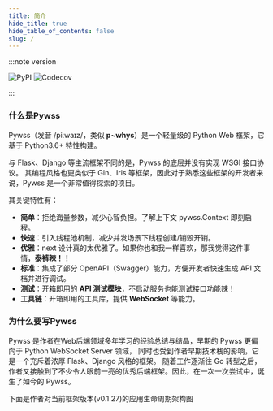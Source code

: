 ```yaml
---
title: 简介
hide_title: true
hide_table_of_contents: false
slug: /
---
```



:::note version

![PyPI](https://img.shields.io/pypi/v/pywss?color=green)
![Codecov](https://img.shields.io/codecov/c/github/czasg/pywss?token=JSXIQXY1EQ)

:::

### 什么是Pywss

Pywss（发音 /piːwaɪz/，类似 **p~whys**）是一个轻量级的 Python Web 框架，它基于 Python3.6+ 特性构建。

与 Flask、Django 等主流框架不同的是，Pywss 的底层并没有实现 WSGI 接口协议。
其编程风格也更类似于 Gin、Iris 等框架，因此对于熟悉这些框架的开发者来说，Pywss 是一个非常值得探索的项目。

其关键特性有：
- **简单**：拒绝海量参数，减少心智负担。了解上下文 <Highlight>pywss.Context</Highlight> 即刻启程。
- **快速**：引入线程池机制，减少并发场景下线程创建/销毁开销。
- **优雅**：<Highlight>next</Highlight> 设计真的太优雅了。如果你也和我一样喜欢，那我觉得这件事情，**泰裤辣！！**
- **标准**：集成了部分 OpenAPI（Swagger）能力，方便开发者快速生成 API 文档并进行调试。
- **测试**：开箱即用的 **API 测试模块**，不启动服务也能测试接口功能辣！
- **工具链**：开箱即用的工具库，提供 **WebSocket** 等能力。

### 为什么要写Pywss

Pywss 是作者在Web后端领域多年学习的经验总结与结晶，早期的 Pywss 更偏向于 Python WebSocket Server 领域，
同时也受到作者早期技术栈的影响，它是一个充斥着浓厚 Flask、Django 风格的框架。
随着工作逐渐往 Go 转型之后，作者又接触到了不少令人眼前一亮的优秀后端框架。因此，在一次一次尝试中，诞生了如今的 Pywss。

下面是作者对当前框架版本(v0.1.27)的应用生命周期架构图

<AutoImage src={ArchPywssImageUrl} />



<!--
## Example
以下展示了一些最基本的用例，如果你有一定后端编程基础，相信你看完这些用例，大概就知道 Pywss 做了什么事情了。


```python title="一个简单的应用" showLineNumbers
import pywss

app = pywss.App()
app.get("/hello", lambda ctx: ctx.write("HelloWorld"))
app.run()
```


```python title="优雅实现 log 中间件" showLineNumbers {6}
import pywss
import time

def logMiddleware(ctx: pywss.Context):
    startTime = time.time()
    ctx.next()  # 执行下一个handler
    cost = time.time() - startTime
    print(f"{ctx.method} - {ctx.route} - cost: {cost: .2f}")
```


```python title="优雅实现 cors 中间件" showLineNumbers {11}
import pywss
import time

def corsMiddleware(ctx: pywss.Context):
    ctx.set_header(pywss.HeaderAccessControlAllowOrigin, "*")
    ctx.set_header(pywss.HeaderAccessControlAllowMethods, "*")
    ctx.set_header(pywss.HeaderAccessControlAllowHeaders, "*")
    ctx.set_header(pywss.HeaderAccessControlAllowCredentials, "true")
    if ctx.method == pywss.MethodOptions:
        return
    ctx.next()  # 执行下一个handler，若不调用，则当前handler为最后执行逻辑
```


```python title="swagger" showLineNumbers {3,8}
import pywss

@pywss.openapi.docs("接口说明")
def hello(ctx: pywss.Context):
    pass

app = pywss.App()
app.openapi()  # 启动openapi
app.get("/hello", hello)
app.run()
```


```python title="websocket" showLineNumbers {4}
import pywss

def helloWS(ctx: pywss.Context):
    err = pywss.WebSocketUpgrade(ctx)
    if err:
        return
    ctx.ws_read()
    crx.ws_write()

app = pywss.App()
app.get("/hello/ws", helloWS)
app.run()
```


```python title="接口测试" showLineNumbers {6}
import pywss

app = pywss.App()
app.get("/hello", lambda ctx: ctx.write("HelloWorld"))

req = pywss.HttpTestRequest(app)  # 基于app创建HttpRequest
resp = req.get("/hello")  # 发起Get请求，获取resp
assert resp.status_code == 200
assert resp.body == "HelloWorld"
```





## Why
可能大部分会同学对 Python Web 框架感觉到厌烦...

因为它们的选择实在是太多了，你甚至可以轻易的说出五种以上的框架，包括：Flask、Django、Tornado、FastAPI、Bottle等等。
每个框架都有自己的特点和适用场景。在选择适合你项目需求的框架时，这些丰富的选择往往会成为纠结点。

在这种背景下，Pywss 诞生了，尽管我知道在你的选择中，Pywss 会是末尾甚至排不上位。

因为你会觉得 Flask 足够轻量，但如果你不了解 **ThreadLocalData、RequestHook、Blueprints、g** 等相关概念及原理，我甚至会觉得你没有入门。

说到底，当代 Web 框架功能太多了，多到你记不完的参数、写不明白的配置、翻不完的文档...

所以，如果你刚好有一个非正式的项目，也刚好在选择合适的框架...

我会推荐你使用 Pywss ！！

-->
